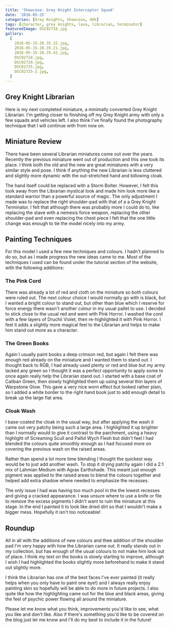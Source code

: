 ```yaml
---
title: 'Showcase: Grey Knight Interceptor Squad'
date: '2016-05-25'
categories: [Grey Knights, Showcase, 40k]
tags: [character, grey knights, lava, librarian, terminator]
featuredImage: DSC02718.jpg
gallery:
  [
    2016-05-15-20.35.15.jpg,
    2016-05-15-20.35.21.jpg,
    2016-05-15-20.35.42.jpg,
    DSC02718.jpg,
    DSC02720.jpg,
    DSC02725.jpg,
    DSC02725-2.jpg,
  ]
---
```


## Grey Knight Librarian

Here is my next completed miniature, a minimally converted Grey Knight Librarian. I'm getting closer to finishing off my Grey Knight army with only a few squads and vehicles left. I also think I've finally found the photography technique that I will continue with from now on.

## Miniature Review

There have been several Librarian miniatures come out over the years. Recently the previous miniature went out of production and this one took its place. I think both the old and the new are great miniatures with a very similar style and pose. I think if anything the new Librarian is less cluttered and slightly more dynamic with the out-stretched hand and billowing cloak.

The hand itself could be replaced with a Storm Bolter. However, I felt this took away from the Librarian mystical look and made him look more like a standard warrior than a powerful source of magic. The only adjustment I made was to replace the right shoulder-pad with that of a a Grey Knight Terminator. I felt that although there was probably more I could do to, like replacing the stave with a nemesis force weapon, replacing the other shoulder-pad and even replacing the chest piece I felt that the one little change was enough to tie the model nicely into my army.

## Painting Techniques

For this model I used a few new techniques and colours. I hadn't planned to do so, but as I made progress the new ideas came to me. Most of the techniques I used can be found under the tutorial section of the website, with the following additions:

### The Pink Cord

There was already a lot of red and cloth on the miniature so both colours were ruled out. The next colour choice I would normally go with is black, but I wanted a bright colour to stand out, but other than blue which I reserve for force energy there wasn't another colour in my usual pallet to use. I decided to stick close to the usual red and went with Pink Horror. I washed the cord with a few layers of Druchii Violet, then re-highlighted it with Pink Horror. I feel it adds a slightly more magical feel to the Librarian and helps to make him stand out more as a character.

### The Green Books

Again I usually paint books a deep crimson red, but again I felt there was enough red already on the miniature and I wanted them to stand out. I thought back to RGB, I had already used plenty or red and blue but my army lacked any green so I thought it was a perfect opportunity to apply some to once again really help the Librarian stand out. I started with a base coat of Caliban Green, then slowly highlighted them up using several thin layers of Warpstone Glow. This gave a very nice worn effect but looked rather plain, so I added a white border to the right hand book just to add enough detail to break up the large flat area.

### Cloak Wash

I base-coated the cloak in the usual way, but after applying the wash it came out very patchy being such a large area. I highlighted it up brighter than I normally would to give it contrast to the parchment, using a heavy highlight of Screaming Scull and Pallid Wych Flesh but didn't feel I had blended the colours quite smoothly enough as I had focused more on covering the previous wash on the raised areas.

Rather than spend a lot more time blending I thought the quickest way would be to just add another wash. To stop it drying patchy again I did a 2:1 mix of Lahmian Medium with Agrax Earthshade. This meant just enough pigment was applied to the raised areas to blend the colours together and helped add extra shadow where needed to emphasize the recesses.

The only issue I had was having too much pool in the the lowest recesses and giving a cracked appearance. I was unsure where to use a knife or file to remove the excess pigments I didn't want to ruin the miniature at this stage. In the end I painted it to look like dried dirt so that I wouldn't make a bigger mess. Hopefully it isn't too noticeable!

## Roundup

All in all with the additions of new colours and thee addition of the shoulder pad I'm very happy with how the Librarian came out. It really stands out in my collection, but has enough of the usual colours to not make him look out of place. I think my text on the books is slowly starting to improve, although I wish I had highlighted the books slightly more beforehand to make it stand out slightly more.

I think the Librarian has one of the best faces I've ever painted (it really helps when you only have to paint one eye!) and I always really enjoy painting skin so hopefully will be able to do more in future projects. I also quite like how the highlighting came out for the blue and black areas, giving the feel of psychic power flowing all around the miniature.

Please let me know what you think, improvements you'd like to see, what you like and don't like. Also if there's something you'd like to be covered on the blog just let me know and I'll do my best to include it in the future!
